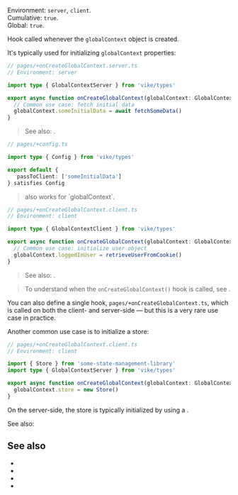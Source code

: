 
Environment: `server`, `client`.  
Cumulative: `true`.  
Global: `true`.  

Hook called whenever the <Link href="/globalContext">`globalContext` object</Link> is created.

It's typically used for initializing `globalContext` properties:

```ts
// pages/+onCreateGlobalContext.server.ts
// Environment: server

import type { GlobalContextServer } from 'vike/types'

export async function onCreateGlobalContext(globalContext: GlobalContextServer) {
  // Common use case: fetch initial data
  globalContext.someInitialData = await fetchSomeData()
}
```

> See also: <Link href="/file-env" />.

```ts
// pages/+config.ts

import type { Config } from 'vike/types'

export default {
   passToClient: ['someInitialData']
} satisfies Config
```

> <Link href="/passToClient" noBreadcrumb /> also works for `globalContext`.

```ts
// pages/+onCreateGlobalContext.client.ts
// Environment: client

import type { GlobalContextClient } from 'vike/types'

export async function onCreateGlobalContext(globalContext: GlobalContextClient) {
  // Common use case: initialize user object
  globalContext.loggedInUser = retrieveUserFromCookie()
}
```
> See also: <Link href="/auth#ssg" doNotInferSectionTitle />.

> To understand when the `onCreateGlobalContext()` hook is called, see <Link href="/globalContext#lifecycle" />.

You can also define a single hook, `pages/+onCreateGlobalContext.ts`, which is called on both the client- and server-side — but this is a very rare use case in practice.

Another common use case is to initialize a <Link href="/store">store</Link>:

```ts
// pages/+onCreateGlobalContext.client.ts
// Environment: client

import { Store } from 'some-state-management-library'
import type { GlobalContextServer } from 'vike/types'

export async function onCreateGlobalContext(globalContext: GlobalContextServer) {
  globalContext.store = new Store()
}
```

On the server-side, the store is typically initialized by using a <Link href="/onCreatePageContext" noBreadcrumb />.

See also: <Link href="/store#manual-integration" />


## See also

- <Link href="/globalContext" />
- <Link href="/getGlobalContext" />
- <Link href="/onCreatePageContext" />
- <Link href="/hooks" />
